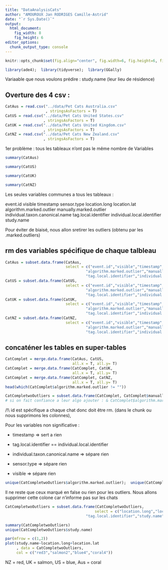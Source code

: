 ```yaml
---
title: "DataAnalysisCats"
author: "AMOUROUX Jan RODRIGES Camille-Astrid"
date: "`r Sys.Date()`"
output: 
  html_document: 
    fig_width: 8
    fig_height: 6
editor_options: 
  chunk_output_type: console
---
```


```r
knitr::opts_chunk$set(fig.align="center", fig.width=6, fig.height=6, fig.path="Figs/", echo=TRUE, warning=FALSE, message=FALSE, cache=TRUE)
```

```r
library(ade4);  library(tidyverse);  library(GGally)
```

Variaable que nous voulons prédire : study.name (leur lieu de résidence)

## Overture des 4 csv : 

```r
CatAus = read.csv("../data/Pet Cats Australia.csv"
                  , stringsAsFactors = T)
CatUS = read.csv("../data/Pet Cats United States.csv"
                 , stringsAsFactors = T)
CatUK = read.csv("../data/Pet Cats United Kingdom.csv"
                 , stringsAsFactors = T)
CatNZ = read.csv("../data/Pet Cats New Zealand.csv"
                 , stringsAsFactors = T)
```

1er problème : tous les tableaux n'ont pas le même nombre de Variables

```r
summary(CatAus)

summary(CatUS)

summary(CatUK)

summary(CatNZ)
```

Les seules variables communes a tous les tableaux : 

event.id    visible   timestamp   sensor.type   location.long   location.lat    algorithm.marked.outlier    manually.marked.outlier    individual.taxon.canonical.name   tag.local.identifier    individual.local.identifier   study.name 


Pour éviter de biaisé, nous allon sretirer les outliers (obtenu par les .marked.outliers)

## rm des variables spécifique de chaque talbleau

```r
CatAus = subset.data.frame(CatAus,
                           select = c("event.id","visible","timestamp","sensor.type","location.long","location.lat",
                                    "algorithm.marked.outlier","manually.marked.outlier","individual.taxon.canonical.name",
                                    "tag.local.identifier","individual.local.identifier","study.name"))
CatUS = subset.data.frame(CatUS, 
                           select = c("event.id","visible","timestamp","sensor.type","location.long","location.lat",
                                    "algorithm.marked.outlier","manually.marked.outlier","individual.taxon.canonical.name",
                                    "tag.local.identifier","individual.local.identifier","study.name"))
CatUK = subset.data.frame(CatUK, 
                           select = c("event.id","visible","timestamp","sensor.type","location.long","location.lat",
                                    "algorithm.marked.outlier","manually.marked.outlier","individual.taxon.canonical.name",
                                    "tag.local.identifier","individual.local.identifier","study.name"))
CatNZ = subset.data.frame(CatNZ, 
                           select = c("event.id","visible","timestamp","sensor.type","location.long","location.lat",
                                    "algorithm.marked.outlier","manually.marked.outlier","individual.taxon.canonical.name",
                                    "tag.local.identifier","individual.local.identifier","study.name"))
```

## concaténer les tables en super-tables

```r
CatComplet = merge.data.frame(CatAus, CatUS,
                              all.x = T, all.y= T)
CatComplet = merge.data.frame(CatComplet, CatUK,
                              all.x = T, all.y= T)
CatComplet = merge.data.frame(CatComplet, CatNZ,
                              all.x = T, all.y= T)
head(which(CatComplet$algorithm.marked.outlier != ""))

CatCompletwoOutliers = subset.data.frame(CatComplet, CatComplet$manually.marked.outlier != "true")
# si on fait confiance a leur algo ajouter : & CatComplet$algorithm.marked.outlier != "true" 
```

/!\\ id est spécifique a chaque chat donc doit être rm. (dans le chunk ou nous supprimons les colonnes), 

Pour les variables non significative : 

* timestamp => sert a rien

* tag.local.identifier == individual.local.identifier

* individual.taxon.canonical.name => sépare rien

* sensor.type => sépare rien

* visible => sépare rien

```r
unique(CatCompletwoOutliers$algorithm.marked.outlier);  unique(CatCompletwoOutliers$manually.marked.outlier)
```

Il ne reste que ceux marqué en false ou rien pour les outliers. Nous allons supprimer cette colone car n'informe pas sur les chats

```r
CatCompletwoOutliers = subset.data.frame(CatCompletwoOutliers,
                                        select = c("location.long","location.lat",
                                    "tag.local.identifier","study.name"))
```

```r
summary(CatCompletwoOutliers)
unique(CatCompletwoOutliers$study.name)
```


```r
par(mfrow = c(1,2))
plot(study.name~location.long+location.lat
     , data = CatCompletwoOutliers,
     col = c("red3","salmon2","blue4","coral4"))
```
NZ = red,   UK = salmon,   US = blue,    Aus = coral

